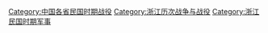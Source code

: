 [[Category:中国各省民国时期战役|Category:中国各省民国时期战役]]
[[Category:浙江历次战争与战役|Category:浙江历次战争与战役]]
[[Category:浙江民国时期军事|Category:浙江民国时期军事]]